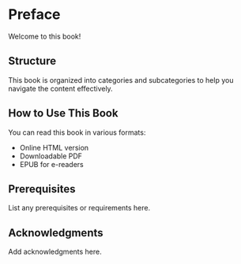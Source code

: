 # Preface {.unnumbered}

Welcome to this book! 

## Structure

This book is organized into categories and subcategories to help you navigate the content effectively.

## How to Use This Book

You can read this book in various formats:

- Online HTML version
- Downloadable PDF
- EPUB for e-readers

## Prerequisites

List any prerequisites or requirements here.

## Acknowledgments {.unnumbered}

Add acknowledgments here.

